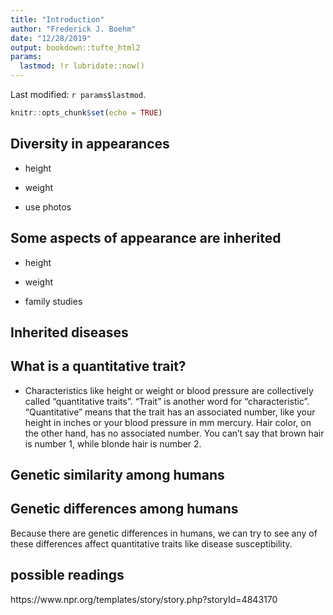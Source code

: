 ```yaml
---
title: "Introduction"
author: "Frederick J. Boehm"
date: "12/28/2019"
output: bookdown::tufte_html2
params:
  lastmod: !r lubridate::now()
---
```


Last modified: `r params$lastmod`.

```r
knitr::opts_chunk$set(echo = TRUE)
```


## Diversity in appearances

- height 
- weight

- use photos

## Some aspects of appearance are inherited

- height

- weight

- family studies


## Inherited diseases


## What is a quantitative trait?

- Characteristics like height or weight or blood pressure are collectively called "quantitative traits". "Trait" is another word for "characteristic". "Quantitative" means that the trait has an associated number, like your height in inches or your blood pressure in mm mercury. Hair color, on the other hand, has no associated number. You can't say that brown hair is number 1, while blonde hair is number 2.

## Genetic similarity among humans

## Genetic differences among humans

Because there are genetic differences in humans, we can 
try to see any of these differences affect quantitative traits like disease susceptibility. 

## possible readings

https://www.npr.org/templates/story/story.php?storyId=4843170









